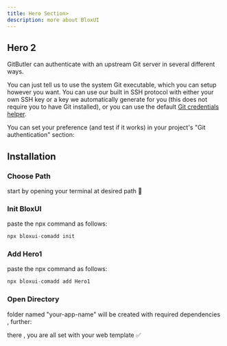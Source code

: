 ```yaml
---
title: Hero Section>
description: more about BloxUI
---
```




## Hero 2

GitButler can authenticate with an upstream Git server in several different ways.

 You can just tell us to use the system Git executable, which you can setup however you want. You can use our built in SSH protocol with either your own SSH key or a key we automatically generate for you (this does not require you to have Git installed), or you can use the default [Git credentials helper](https://git-scm.com/doc/credential-helpers).

You can set your preference (and test if it works) in your project's "Git authentication" section:

<Hero2 />

<ImageSection
  width={700}
  height={600}
  className="w-full"
  alt="Git Authentication Settings"
  src="/section/hero/hero1.png"
/>

## Installation

<Steps>
<Step>
 
### Choose Path
start by opening your terminal at desired path 🧩
 
</Step>
 
<Step>
 
### Init BloxUI
paste the npx command as follows:

```js copy
npx bloxui-comadd init
```
 
</Step>

<Step>
 
### Add Hero1
paste the npx command as follows:

```js copy
npx bloxui-comadd add Hero1
```
 
</Step>

<Step>
 
### Open Directory
folder named "your-app-name" will be created with required dependencies , further:

there , you are all set with your web template ✅
 
</Step>
</Steps>
